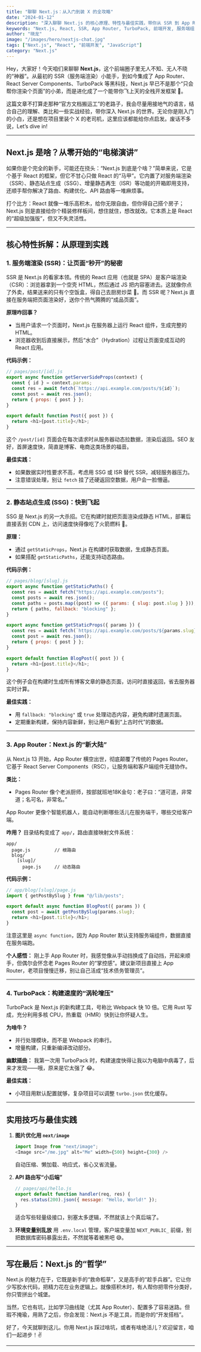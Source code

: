 ```yaml
---
title: "聊聊 Next.js：从入门到装 X 的全攻略"
date: "2024-01-12"
description: "深入聊聊 Next.js 的核心原理、特性与最佳实践，带你从 SSR 到 App Router 一路起飞，附带代码示例和个人感悟。"
keywords: "Next.js, React, SSR, App Router, TurboPack, 前端开发, 服务端组件"
author: "晓龙"
image: "/images/hero/nextjs-chat.jpg"
tags: ["Next.js", "React", "前端开发", "JavaScript"]
category: "Next.js"
---
```


Hey，大家好！今天咱们来聊聊 **Next.js**，这个前端圈子里无人不知、无人不晓的“神器”。从最初的 SSR（服务端渲染）小能手，到如今集成了 App Router、React Server Components、TurboPack 等黑科技，Next.js 早已不是那个“只会帮你渲染个页面”的小弟，而是进化成了一个能带你飞上天的全栈开发框架 🚀。

这篇文章不打算走那种“官方文档搬运工”的老路子，我会尽量用接地气的语言，结合自己的理解、类比和一些实战经验，带你深入 Next.js 的世界。无论你是刚入门的小白，还是想在项目里装个 X 的老司机，这里应该都能给你点启发。废话不多说，Let’s dive in!

---

## Next.js 是啥？从零开始的“电梯演讲”

如果你是个完全的新手，可能还在挠头：“Next.js 到底是个啥？”简单来说，它是个基于 React 的框架，但它不甘心只做 React 的“马甲”。它内置了对服务端渲染（SSR）、静态站点生成（SSG）、增量静态再生（ISR）等功能的开箱即用支持，还顺手帮你解决了路由、构建优化、API 路由等一堆麻烦事。

打个比方：React 就像一堆乐高积木，给你无限自由，但你得自己搭个房子；Next.js 则是直接给你个精装修样板间，想住就住，想改就改。它本质上是 React 的“超级加强版”，但又不失灵活性。

---

## 核心特性拆解：从原理到实践

### 1. 服务端渲染 (SSR)：让页面“秒开”的秘密

SSR 是 Next.js 的看家本领。传统的 React 应用（也就是 SPA）是客户端渲染（CSR）：浏览器拿到一个空壳 HTML，然后通过 JS 把内容塞进去。这就像你点了外卖，结果送来的只有个空饭盒，得自己去厨房炒菜 🍳。而 SSR 呢？Next.js 直接在服务端把页面渲染好，送你个热气腾腾的“成品页面”。

**原理咋回事？**
- 当用户请求一个页面时，Next.js 在服务器上运行 React 组件，生成完整的 HTML。
- 浏览器收到后直接展示，然后“水合”（Hydration）过程让页面变成互动的 React 应用。

**代码示例：**
```javascript
// pages/post/[id].js
export async function getServerSideProps(context) {
  const { id } = context.params;
  const res = await fetch(`https://api.example.com/posts/${id}`);
  const post = await res.json();
  return { props: { post } };
}

export default function Post({ post }) {
  return <h1>{post.title}</h1>;
}
```
这个 `/post/[id]` 页面会在每次请求时从服务器动态拉数据，渲染后返回。SEO 友好，首屏速度快，简直是博客、电商这类场景的福音。

**最佳实践：**
- 如果数据实时性要求不高，考虑用 SSG 或 ISR 替代 SSR，减轻服务器压力。
- 注意错误处理，别让 `fetch` 挂了还硬返回空数据，用户会一脸懵逼。

---

### 2. 静态站点生成 (SSG)：快到飞起

SSG 是 Next.js 的另一大杀招。它在构建时就把页面渲染成静态 HTML，部署后直接丢到 CDN 上，访问速度快得像吃了火箭燃料 🚀。

**原理：**
- 通过 `getStaticProps`，Next.js 在构建时获取数据，生成静态页面。
- 如果搭配 `getStaticPaths`，还能支持动态路由。

**代码示例：**
```javascript
// pages/blog/[slug].js
export async function getStaticPaths() {
  const res = await fetch("https://api.example.com/posts");
  const posts = await res.json();
  const paths = posts.map((post) => ({ params: { slug: post.slug } }));
  return { paths, fallback: "blocking" };
}

export async function getStaticProps({ params }) {
  const res = await fetch(`https://api.example.com/posts/${params.slug}`);
  const post = await res.json();
  return { props: { post } };
}

export default function BlogPost({ post }) {
  return <h1>{post.title}</h1>;
}
```
这个例子会在构建时生成所有博客文章的静态页面，访问时直接返回，省去服务器实时计算。

**最佳实践：**
- 用 `fallback: "blocking"` 或 `true` 处理动态内容，避免构建时遗漏页面。
- 定期重新构建，保持内容新鲜，别让用户看到“上古时代”的数据。

---

### 3. App Router：Next.js 的“新大陆”

从 Next.js 13 开始，App Router 横空出世，彻底颠覆了传统的 Pages Router。它基于 React Server Components（RSC），让服务端和客户端组件无缝协作。

**类比：**
- Pages Router 像个老派厨师，按部就班地18K金句：老子曰：“道可道，非常道；名可名，非常名。”

App Router 更像个智能机器人，能自动判断哪些活儿在服务端干，哪些交给客户端。

**咋用？**
目录结构变成了 `app/`，路由直接映射文件系统：
```
app/
  page.js         // 根路由
  blog/
    [slug]/
      page.js     // 动态路由
```

**代码示例：**
```javascript
// app/blog/[slug]/page.js
import { getPostBySlug } from "@/lib/posts";

export default async function BlogPost({ params }) {
  const post = await getPostBySlug(params.slug);
  return <h1>{post.title}</h1>;
}
```
注意这里是 `async function`，因为 App Router 默认支持服务端组件，数据直接在服务端跑。

**个人感悟：**
刚上手 App Router 时，我感觉像从手动挡换成了自动挡，开起来顺手，但偶尔会怀念老 Pages Router 的“掌控感”。建议新项目直接上 App Router，老项目慢慢迁移，别让自己活成“技术债务管理员”。

---

### 4. TurboPack：构建速度的“涡轮增压”

TurboPack 是 Next.js 的新构建工具，号称比 Webpack 快 10 倍。它用 Rust 写成，充分利用多核 CPU，热重载（HMR）快到让你怀疑人生。

**为啥牛？**
- 并行处理模块，而不是 Webpack 的串行。
- 增量构建，只重新编译改动部分。

**幽默插曲：**
我第一次用 TurboPack 时，构建速度快得让我以为电脑中病毒了，后来才发现——哦，原来是它太强了 😂。

**最佳实践：**
- 小项目用默认配置就够，复杂项目可以调整 `turbo.json` 优化缓存。

---

## 实用技巧与最佳实践

1. **图片优化用 `next/image`**
   ```javascript
   import Image from "next/image";
   <Image src="/me.jpg" alt="Me" width={500} height={300} />
   ```
   自动压缩、懒加载、响应式，省心又省流量。

2. **API 路由写“小后端”**
   ```javascript
   // pages/api/hello.js
   export default function handler(req, res) {
     res.status(200).json({ message: "Hello, World!" });
   }
   ```
   适合写些轻量级接口，别塞太多逻辑，不然就该上个真后端了。

3. **环境变量别乱放**
   用 `.env.local` 管理，客户端变量加 `NEXT_PUBLIC_` 前缀，别把数据库密码暴露出去，不然就等着被黑吧 😅。

---

## 写在最后：Next.js 的“哲学”

Next.js 的魅力在于，它既是新手的“救命稻草”，又是高手的“趁手兵器”。它让你少写胶水代码，把精力花在业务逻辑上。就像搭积木时，有人帮你把零件分类好，你只管拼出个城堡。

当然，它也有坑，比如学习曲线陡（尤其 App Router）、配置多了容易迷路。但瑕不掩瑜，用熟了之后，你会发现：Next.js 不是工具，而是你的“开发搭档”。

好了，今天就聊到这儿。你用 Next.js 踩过啥坑，或者有啥绝活儿？欢迎留言，咱们一起进步！✌️

---